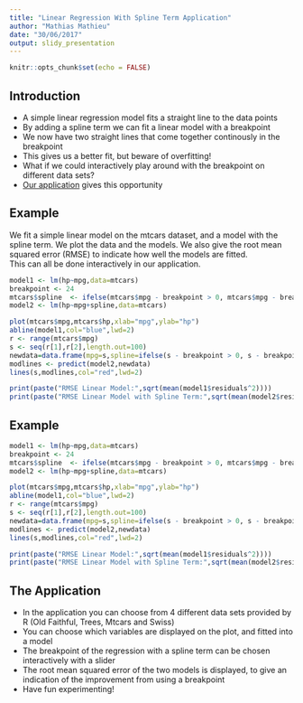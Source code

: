 ```yaml
---
title: "Linear Regression With Spline Term Application"
author: "Mathias Mathieu"
date: "30/06/2017"
output: slidy_presentation
---
```


```r
knitr::opts_chunk$set(echo = FALSE)
```

## Introduction

- A simple linear regression model fits a straight line to the data points 
- By adding a spline term we can fit a linear model with a breakpoint
- We now have two straight lines that come together continously in the breakpoint
- This gives us a better fit, but beware of overfitting!
- What if we could interactively play around with the breakpoint on different data sets?
- [Our application](http://mercret.shinyapps.io/SplineRegression) gives this opportunity

## Example

We fit a simple linear model on the mtcars dataset, and a model with the spline term. We plot the data and the models. We also give the root mean squared error (RMSE) to indicate how well the models are fitted.  
This can all be done interactively in our application.

```r
model1 <- lm(hp~mpg,data=mtcars)
breakpoint <- 24
mtcars$spline  <- ifelse(mtcars$mpg - breakpoint > 0, mtcars$mpg - breakpoint, 0)
model2 <- lm(hp~mpg+spline,data=mtcars)

plot(mtcars$mpg,mtcars$hp,xlab="mpg",ylab="hp")
abline(model1,col="blue",lwd=2)
r <- range(mtcars$mpg)
s <- seq(r[1],r[2],length.out=100)
newdata=data.frame(mpg=s,spline=ifelse(s - breakpoint > 0, s - breakpoint,0))
modlines <- predict(model2,newdata)
lines(s,modlines,col="red",lwd=2)

print(paste("RMSE Linear Model:",sqrt(mean(model1$residuals^2))))
print(paste("RMSE Linear Model with Spline Term:",sqrt(mean(model2$residuals^2))))
```

## Example

```r
model1 <- lm(hp~mpg,data=mtcars)
breakpoint <- 24
mtcars$spline  <- ifelse(mtcars$mpg - breakpoint > 0, mtcars$mpg - breakpoint, 0)
model2 <- lm(hp~mpg+spline,data=mtcars)

plot(mtcars$mpg,mtcars$hp,xlab="mpg",ylab="hp")
abline(model1,col="blue",lwd=2)
r <- range(mtcars$mpg)
s <- seq(r[1],r[2],length.out=100)
newdata=data.frame(mpg=s,spline=ifelse(s - breakpoint > 0, s - breakpoint,0))
modlines <- predict(model2,newdata)
lines(s,modlines,col="red",lwd=2)

print(paste("RMSE Linear Model:",sqrt(mean(model1$residuals^2))))
print(paste("RMSE Linear Model with Spline Term:",sqrt(mean(model2$residuals^2))))
```

## The Application

- In the application you can choose from 4 different data sets provided by R (Old Faithful, Trees, Mtcars and Swiss)
- You can choose which variables are displayed on the plot, and fitted into a model
- The breakpoint of the regression with a spline term can be chosen interactively with a slider
- The root mean squared error of the two models is displayed, to give an indication of the improvement from using a breakpoint
- Have fun experimenting!
